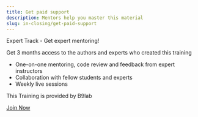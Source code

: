 ```yaml
---
title: Get paid support
description: Mentors help you master this material
slug: in-closing/get-paid-support
---
```


Expert Track - Get expert mentoring!

Get 3 months access to the authors and experts who created this training
* One-on-one mentoring, code review and feedback from expert instructors
* Collaboration with fellow students and experts
* Weekly live sessions

This Training is provided by B9lab

<a class="cta-button" href="https://corda.b9lab.com" target="_blank">Join Now</a>
